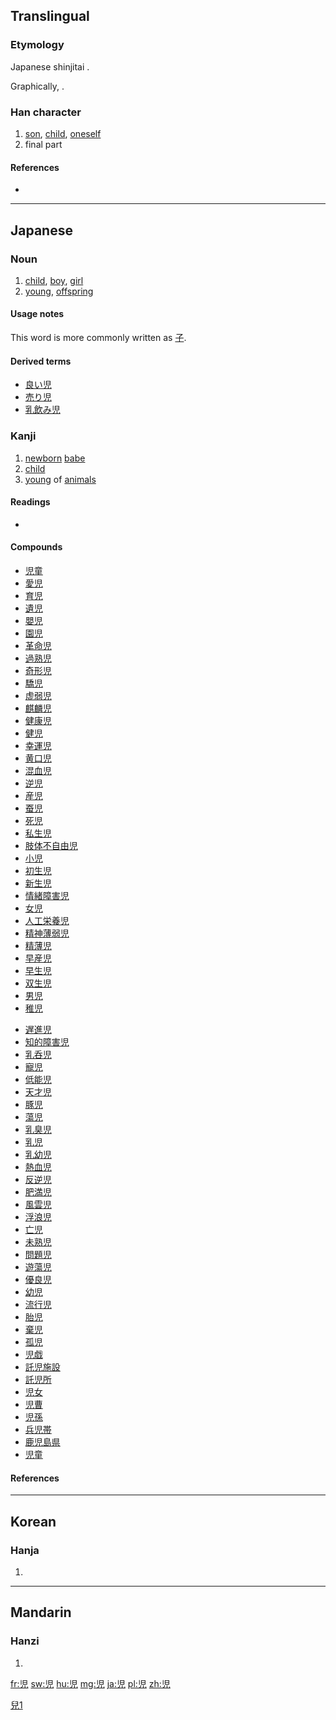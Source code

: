 {{also|兒|儿}}
==Translingual==
{{ja-forms|児|[[儿]]|[[兒]]}}
===Etymology===
Japanese shinjitai {{Han simp|兒|f=臼|t=旧}}.

Graphically, {{Han compound|旧|儿}}.

===Han character===
{{Han char|rn=10|rad=儿|as=05|sn=7|four=|canj=中日竹山 (LAHU)|ids=⿱[[旧]][[儿]]}}

# [[son]], [[child]], [[oneself]]
# final part

====References====
* {{Han ref|kx=0125.021|dkj=01364|dj=0265.050|hdz=10270.020|uh=5150|ud=20816}}

----

==Japanese==
===Noun===
{{ja-noun|こ|kyu=兒}}

# [[child]], [[boy]], [[girl]]
# [[young]], [[offspring]]

====Usage notes====
This word is more commonly written as [[子]].

====Derived terms====
* [[良い児]]
* [[売り児]]
* [[乳飲み児]]

===Kanji===
{{ja-kanji|grade=4|rs=儿05|style=s|kyu=兒}}

# [[newborn]] [[babe]]
# [[child]]
# [[young]] of [[animals]]

====Readings====
* {{ja-readings|kanon=[[じ]] (ji), [[げい]] (gei)|goon=[[に]] (ni), [[げ]] (ge)|kun=[[こ]] (ko)|nanori=[[る]] (ru)}}

[[Category:CJKV characters simplified differently in Japan and China|兒1]]

====Compounds====
{{top2}}
* [[児童]]
* [[愛児]]
* [[育児]]
* [[遺児]]
* [[嬰児]]
* [[園児]]
* [[革命児]]
* [[過熟児]]
* [[奇形児]]
* [[驕児]]
* [[虚弱児]]
* [[麒麟児]]
* [[健康児]]
* [[健児]]
* [[幸運児]]
* [[黄口児]]
* [[混血児]]
* [[逆児]]
* [[産児]]
* [[蚕児]]
* [[死児]]
* [[私生児]]
* [[肢体不自由児]]
* [[小児]]
* [[初生児]]
* [[新生児]]
* [[情緒障害児]]
* [[女児]]
* [[人工栄養児]]
* [[精神薄弱児]]
* [[精薄児]]
* [[早産児]]
* [[早生児]]
* [[双生児]]
* [[男児]]
* [[稚児]]
{{mid2}}
* [[遅進児]]
* [[知的障害児]]
* [[乳呑児]]
* [[寵児]]
* [[低能児]]
* [[天才児]]
* [[豚児]]
* [[蕩児]]
* [[乳臭児]]
* [[乳児]]
* [[乳幼児]]
* [[熱血児]]
* [[反逆児]]
* [[肥満児]]
* [[風雲児]]
* [[浮浪児]]
* [[亡児]]
* [[未熟児]]
* [[問題児]]
* [[遊蕩児]]
* [[優良児]]
* [[幼児]]
* [[流行児]]
* [[胎児]]
* [[棄児]]
* [[孤児]]
* [[児戯]]
* [[託児施設]]
* [[託児所]]
* [[児女]]
* [[児曹]]
* [[児孫]]
* [[兵児帯]]
* [[鹿児島県]]
* [[児童]]
{{bottom}}

====References====
{{ja-kref
|jis= 3B79
|ku= 2789
|shift= 8E99
|euc= BBF9
|freq= 679
|nelson= 572
|newnelson= 355
|halpern= 2546
|kld= 1617
|heisig= 58
|tuttle= 4c3.3
}}

----

==Korean==

===Hanja===
{{ko-hanja|hangeul=[[아]]|eumhun=|rv=a|mr=a|y=a}}

# {{defn|lang=ko|sort=儿05}}

----

==Mandarin==

===Hanzi===
{{cmn-hanzi|pin=[[ér]] ([[er2]])|wg=erh<sup>2</sup>}}

# {{defn|lang=cmn|sort=儿05}}

[[fr:児]]
[[sw:児]]
[[hu:児]]
[[mg:児]]
[[ja:児]]
[[pl:児]]
[[zh:児]]